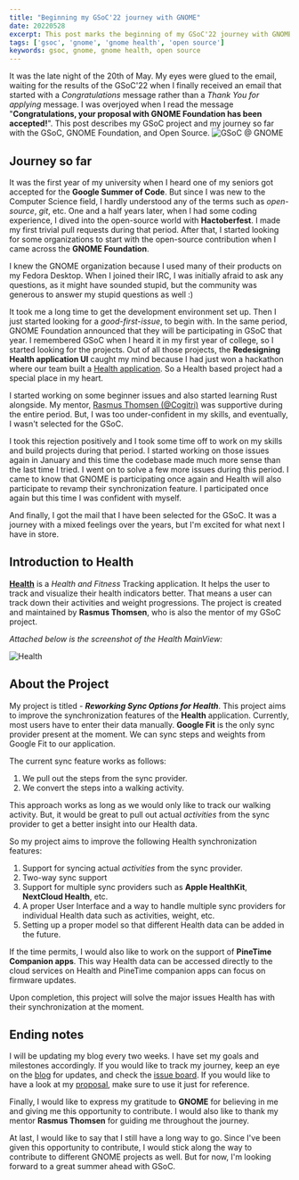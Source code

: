 ```yaml
---
title: "Beginning my GSoC'22 journey with GNOME"
date: 20220528
excerpt: This post marks the beginning of my GSoC'22 journey with GNOME. I will be working on the better synchronization of the Health data with the GNOME Health application
tags: ['gsoc', 'gnome', 'gnome health', 'open source']
keywords: gsoc, gnome, gnome health, open source
---
```


It was the late night of the 20th of May. My eyes were glued to the email, waiting for the results of the GSoC'22 when I finally received an email that started with a _Congratulations_ message rather than a _Thank You for applying_ message. I was overjoyed when I read the message "**Congratulations, your proposal with GNOME Foundation has been accepted!**". This post describes my GSoC project and my journey so far with the GSoC, GNOME Foundation, and Open Source.
![GSoC @ GNOME](https://i.imgur.com/OzbtuW7.png)

## Journey so far

It was the first year of my university when I heard one of my seniors got accepted for the **Google Summer of Code**. But since I was new to the Computer Science field, I hardly understood any of the terms such as _open-source_, _git_, etc. One and a half years later, when I had some coding experience, I dived into the open-source world with **Hactoberfest**. I made my first trivial pull requests during that period. After that, I started looking for some organizations to start with the open-source contribution when I came across the **GNOME Foundation**.

I knew the GNOME organization because I used many of their products on my Fedora Desktop. When I joined their IRC, I was initially afraid to ask any questions, as it might have sounded stupid, but the community was generous to answer my stupid questions as well :)

It took me a long time to get the development environment set up. Then I just started looking for a _good-first-issue_, to begin with. In the same period, GNOME Foundation announced that they will be participating in GSoC that year. I remembered GSoC when I heard it in my first year of college, so I started looking for the projects. Out of all those projects, the **Redesigning Health application UI** caught my mind because I had just won a hackathon where our team built a [Health application](https://github.com/amankrx/Healthsy). So a Health based project had a special place in my heart.

I started working on some beginner issues and also started learning Rust alongside. My mentor, [Rasmus Thomsen (@Cogitri)](https://github.com/Cogitri) was supportive during the entire period. But, I was too under-confident in my skills, and eventually, I wasn't selected for the GSoC.

I took this rejection positively and I took some time off to work on my skills and build projects during that period. I started working on those issues again in January and this time the codebase made much more sense than the last time I tried. I went on to solve a few more issues during this period. I came to know that GNOME is participating once again and Health will also participate to revamp their synchronization feature. I participated once again but this time I was confident with myself.

And finally, I got the mail that I have been selected for the GSoC. It was a journey with a mixed feelings over the years, but I'm excited for what next I have in store.

## Introduction to Health

**[Health](https://gitlab.gnome.org/World/Health)** is a _Health and Fitness_ Tracking application. It helps the user to track and visualize their health indicators better. That means a user can track down their activities and weight progressions. The project is created and maintained by **Rasmus Thomsen**, who is also the mentor of my GSoC project.

_Attached below is the screenshot of the Health MainView:_

![Health](https://i.imgur.com/UxX35IX.png)

## About the Project

My project is titled - **_Reworking Sync Options for Health_**. This project aims to improve the synchronization features of the **Health** application. Currently, most users have to enter their data manually. **Google Fit** is the only sync provider present at the moment. We can sync steps and weights from Google Fit to our application.

The current sync feature works as follows:

1. We pull out the steps from the sync provider.
2. We convert the steps into a walking activity.

This approach works as long as we would only like to track our walking activity. But, it would be great to pull out actual _activities_ from the sync provider to get a better insight into our Health data.

So my project aims to improve the following Health synchronization features:

1. Support for syncing actual _activities_ from the sync provider.
2. Two-way sync support
3. Support for multiple sync providers such as **Apple HealthKit**, **NextCloud Health**, etc.
4. A proper User Interface and a way to handle multiple sync providers for individual Health data such as activities, weight, etc.
5. Setting up a proper model so that different Health data can be added in the future.

If the time permits, I would also like to work on the support of **PineTime Companion apps**. This way Health data can be accessed directly to the cloud services on Health and PineTime companion apps can focus on firmware updates.

Upon completion, this project will solve the major issues Health has with their synchronization at the moment.

## Ending notes

I will be updating my blog every two weeks. I have set my goals and milestones accordingly. If you would like to track my journey, keep an eye on the [blog](https://amankrx.com/blog) for updates, and check the [issue board](https://gitlab.gnome.org/World/Health/-/boards/15961). If you would like to have a look at my [proposal](/documents/Reworking_Sync_Options_for_Health.pdf), make sure to use it just for reference.

Finally, I would like to express my gratitude to **GNOME** for believing in me and giving me this opportunity to contribute. I would also like to thank my mentor **Rasmus Thomsen** for guiding me throughout the journey.

At last, I would like to say that I still have a long way to go. Since I've been given this opportunity to contribute, I would stick along the way to contribute to different GNOME projects as well. But for now, I'm looking forward to a great summer ahead with GSoC.
